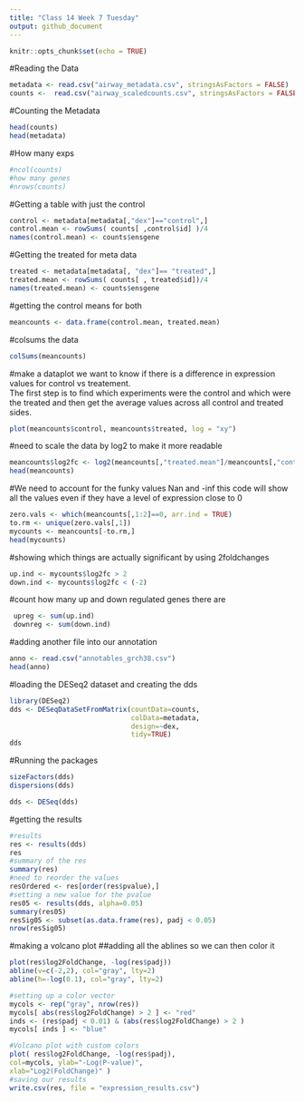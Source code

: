 ---
title: "Class 14 Week 7 Tuesday"
output: github_document
---

```{r setup, include=FALSE}
knitr::opts_chunk$set(echo = TRUE)
```
#Reading the Data 
```{r}
metadata <- read.csv("airway_metadata.csv", stringsAsFactors = FALSE)
counts <-  read.csv("airway_scaledcounts.csv", stringsAsFactors = FALSE)
```
#Counting the Metadata 
```{r}
head(counts)
head(metadata)
```
#How many exps 
```{r}
#ncol(counts)
#how many genes 
#nrows(counts)
```

#Getting a table with just the control 
```{r}
control <- metadata[metadata[,"dex"]=="control",]
control.mean <- rowSums( counts[ ,control$id] )/4 
names(control.mean) <- counts$ensgene
```
#Getting the treated for meta data 
```{r}
treated <- metadata[metadata[, "dex"]== "treated",]
treated.mean <- rowSums( counts[ , treated$id])/4
names(treated.mean) <- counts$ensgene
```

#getting the control means for both 
```{r}
meancounts <- data.frame(control.mean, treated.mean)
```
#colsums the data 
```{r}
colSums(meancounts)
```
#make a dataplot 
we want to know if there is a difference in expression values for control vs treatement.  
The first step is to find which experiments were the control and which were the treated and then get the average values across all control and treated sides.  

```{r}
plot(meancounts$control, meancounts$treated, log = "xy")

```
#need to scale the data by log2 to make it more readable 
```{r}
meancounts$log2fc <- log2(meancounts[,"treated.mean"]/meancounts[,"control.mean"])
head(meancounts)
```
#We need to account for the funky values Nan and -inf this code will show all the values even if they have a level of expression close to 0

```{r}
zero.vals <- which(meancounts[,1:2]==0, arr.ind = TRUE)
to.rm <- unique(zero.vals[,1])
mycounts <- meancounts[-to.rm,]
head(mycounts)
```
#showing which things are actually significant by using 2foldchanges 
```{r}
up.ind <- mycounts$log2fc > 2
down.ind <- mycounts$log2fc < (-2)
```

#count how many up and down regulated genes there are 
```{r}
 upreg <- sum(up.ind)
 downreg <- sum(down.ind)
```
#adding another file into our annotation 
```{r}
anno <- read.csv("annotables_grch38.csv")
head(anno)
```
#loading the DESeq2 dataset and creating the dds
```{r}
library(DESeq2)
dds <- DESeqDataSetFromMatrix(countData=counts, 
                              colData=metadata, 
                              design=~dex, 
                              tidy=TRUE)
dds
```
#Running the packages 
```{r}
sizeFactors(dds)
dispersions(dds)

dds <- DESeq(dds)
```
#getting the results 
```{r}
#results 
res <- results(dds)
res
#summary of the res 
summary(res)
#need to reorder the values 
resOrdered <- res[order(res$pvalue),]
#setting a new value for the pvalue 
res05 <- results(dds, alpha=0.05)
summary(res05)
resSig05 <- subset(as.data.frame(res), padj < 0.05)
nrow(resSig05)
```
#making a volcano plot 
##adding all the ablines so we can then color it 
```{r}
plot(res$log2FoldChange, -log(res$padj))
abline(v=c(-2,2), col="gray", lty=2)
abline(h=-log(0.1), col="gray", lty=2)

#setting up a color vector 
mycols <- rep("gray", nrow(res))
mycols[ abs(res$log2FoldChange) > 2 ] <- "red"
inds <- (res$padj < 0.01) & (abs(res$log2FoldChange) > 2 )
mycols[ inds ] <- "blue"

#Volcano plot with custom colors
plot( res$log2FoldChange, -log(res$padj),
col=mycols, ylab="-Log(P-value)",
xlab="Log2(FoldChange)" )
#saving our results 
write.csv(res, file = "expression_results.csv")
```




